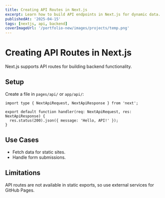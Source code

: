 ```yaml
---
title: Creating API Routes in Next.js
excerpt: Learn how to build API endpoints in Next.js for dynamic data.
publishedAt: '2025-04-15'
tags: [nextjs, api, backend]
coverImageUrl: '/portfolio-new/images/projects/temp.png'
---
```


# Creating API Routes in Next.js

Next.js supports API routes for building backend functionality.

## Setup

Create a file in `pages/api/` or `app/api/`:

```tsx
import type { NextApiRequest, NextApiResponse } from 'next';

export default function handler(req: NextApiRequest, res: NextApiResponse) {
  res.status(200).json({ message: 'Hello, API!' });
}
```

## Use Cases

- Fetch data for static sites.
- Handle form submissions.

## Limitations

API routes are not available in static exports, so use external services for GitHub Pages.
